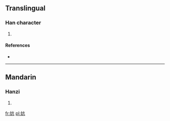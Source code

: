 ==Translingual==

===Han character===
{{Han char|rn=38|rad=女|as=04|sn=7|four=|canj=女卜竹弓 (VYHN)}}

# {{defn|Han|sort=女04}}

====References====
* {{Han ref|kx=0256.180|dkj=06084|dj=0520.160|hdz=21033.050|uh=5994|ud=22932}}

----

==Mandarin==

===Hanzi===
{{cmn-hanzi|pin=[[kēng]] ([[keng1]])|wg=k'eng<sup>1</sup>}}

# {{defn|lang=cmn|sort=女04}}

[[fr:妔]]
[[pl:妔]]